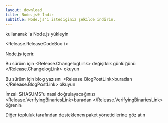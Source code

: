```yaml
---
layout: download
title: Node.js® İndir
subtitle: Node.js'i istediğiniz şekilde indirin.
---
```


<section>
<Release.PlatformDropdown /> kullanarak <Release.OperatingSystemDropdown exclude={["AIX"]} />'a Node.js <Release.VersionDropdown /> yükleyin

<Release.ReleaseCodeBox />
</section>

<section>
Node.js <Release.NpmLink /> içerir.

Bu sürüm için <Release.ChangelogLink> değişiklik günlüğünü </Release.ChangelogLink> okuyun

Bu sürüm için blog yazısını <Release.BlogPostLink>buradan </Release.BlogPostLink> okuyun

İmzalı SHASUMS'u nasıl doğrulayacağınızı <Release.VerifyingBinariesLink>buradan </Release.VerifyingBinariesLink> öğrenin

Diğer topluluk tarafından desteklenen <LinkWithArrow href="/download/package-manager/all">paket yöneticilerine</LinkWithArrow> göz atın

</section>
